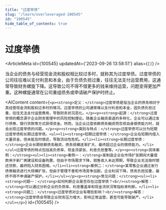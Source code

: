 ```yaml
---
title: "过度举债"
slug: "/learn/overleveraged-100545"
id: "100545"
hide_table_of_contents: true
---
```



# 过度举债

<ArticleMeta id={100545} updatedAt={'2023-09-26 13:58:51'} alias={`[]`} />
<div className='border-solid border-b border-t-0 my-4 border-[var(--ifm-color-gray-300)]' />

当企业的债务与经营现金流和股权相比较过多时，就称其为过度举债。过度举债的公司往往难以支付利息和本金，由于负债负担过重，往往无法支付运营费用，这通常导致财务螺旋下降。这导致公司不得不借更多的钱来维持运营，问题变得更加严重。这种螺旋通常在公司重组债务或申请破产保护时终止。

<AIContent content={`<p><strong>定义：</strong>过度举债是指当企业的债务相对于其经营现金流和股权过多时的情况。过度举债的公司通常难以支付利息和本金，因负债负担过重，往往无法支付运营费用，导致财务状况恶化。</p><p><strong>起源：</strong>过度举债的概念源于企业财务管理中的风险控制理论。随着企业融资渠道的多样化，企业可以通过发行债券、银行贷款等方式获得资金。然而，当企业过度依赖债务融资而忽视自身偿债能力时，就会出现过度举债的问题。</p><p><strong>类别与特点：</strong>过度举债可以分为短期过度举债和长期过度举债。<ul><li><strong>短期过度举债：</strong>企业在短期内借入大量资金，但未能及时偿还，导致流动性危机。</li><li><strong>长期过度举债：</strong>企业长期依赖债务融资，债务规模逐渐扩大，最终超过企业的偿债能力。</li></ul>过度举债的特点包括高负债率、现金流紧张、利息负担重等。</p><p><strong>具体案例：</strong><ul><li><strong>案例一：</strong>某制造企业在市场扩张期间大量借款用于新厂房建设和设备购置，但由于市场需求下降，销售收入未达预期，导致企业无法按时偿还贷款，最终陷入财务困境。</li><li><strong>案例二：</strong>某零售企业通过发行债券融资进行大规模扩张，但由于管理不善和市场竞争加剧，企业利润下降，债务负担加重，最终不得不申请破产保护。</li></ul></p><p><strong>常见问题：</strong><ul><li><strong>问题一：</strong>如何判断企业是否存在过度举债？<br/><strong>解答：</strong>可以通过分析企业的负债率、利息覆盖率和现金流状况等指标来判断。</li><li><strong>问题二：</strong>过度举债对企业有哪些影响？<br/><strong>解答：</strong>过度举债会导致企业财务压力增大，影响正常运营，甚至可能导致破产。</li></ul></p>`} id={100545} />
